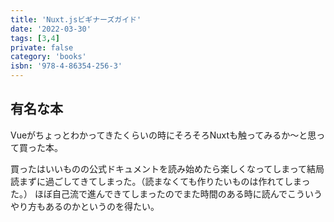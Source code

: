 ```yaml
---
title: 'Nuxt.jsビギナーズガイド'
date: '2022-03-30'
tags: [3,4]
private: false
category: 'books'
isbn: '978-4-86354-256-3'
---
```

## 有名な本
Vueがちょっとわかってきたくらいの時にそろそろNuxtも触ってみるか～と思って買った本。

買ったはいいものの公式ドキュメントを読み始めたら楽しくなってしまって結局読まずに過ごしてきてしまった。（読まなくても作りたいものは作れてしまった。）
ほぼ自己流で進んできてしまったのでまた時間のある時に読んでこういうやり方もあるのかというのを得たい。
